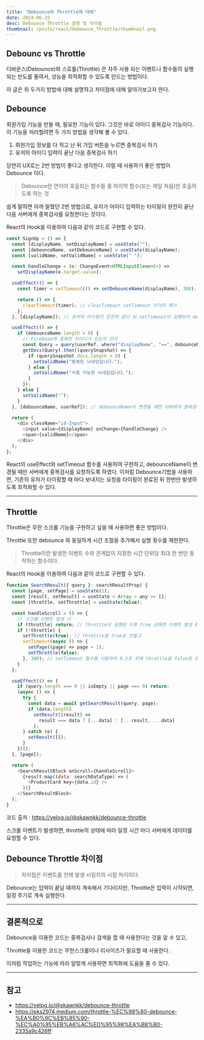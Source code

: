```yaml
---
title: "Debounce와 Throttle에 대해"
date: 2024-06-25
desc: Debounce Throttle 설명 및 차이점
thumbnail: /posts/react/Debounce_Throttle/thumbnail.png
---
```


## Debounc vs Throttle

디바운스(Debounce)와 스로틀(Throttle) 은 자주 사용 되는 이벤트나 함수들의 실행되는 빈도를 줄여서,
성능을 최적화할 수 있도록 만드는 방법이다.

이 글은 위 두가지 방법에 대해 설명하고 차이점에 대해 알아가보고자 한다.

## Debounce

회원가입 기능을 만들 때, 필요한 기능이 있다.
그것은 바로 아이디 중복검사 기능이다.
이 기능을 처리할려면 두 가지 방법을 생각해 볼 수 있다.

1. 회원가입 정보를 다 적고 난 뒤 가입 버튼을 누르면 중복검사 하기
2. 유저의 아이디 입력이 끝난 다음 중복검사 하기

당연히 UX로는 2번 방법이 좋다고 생각한다. 이럴 때 사용하기 좋은 방법이 Debounce 이다.

> Debounce란 연이어 호출되는 함수들 중 마지막 함수(또는 제일 처음)만 호출하도록 하는 것

쉽게 말하면 아까 말했던 2번 방법으로,
유저가 아이디 입력하는 타이핑이 완전히 끝난 다음 서버에게 중복검사를 요청한다는 것이다.

React의 Hook을 이용하여 다음과 같이 코드로 구현할 수 있다.

```js {10,13,15,31}
const SignUp = () => {
  const [displayName, setDisplayName] = useState("");
  const [debounceName, setDebounceName] = useState(displayName);
  const [validName, setValidName] = useState(" ");

  const handleChange = (e: ChangeEvent<HTMLInputElement>) =>
    setDisplayName(e.target.value);

  useEffect(() => {
    const timer = setTimeout(() => setDebounceName(displayName), 300); // setTimeout 설정

    return () => {
      clearTimeout(timer); // clearTimeout setTimeout 타이머 제거
    };
  }, [displayName]); // 유저의 타이핑이 완전히 끝난 뒤 setTimeout이 실행되어 debounce가 변경

  useEffect(() => {
    if (debounceName.length > 0) {
      // Firebase에 중복된 아이디가 있는지 검사
      const Query = query(userRef, where("displayName", "==", debounceName));
      getDocs(Query).then((querySnapshot) => {
        if (querySnapshot.docs.length > 0) {
          setValidName("중복된 닉네임입니다.");
        } else {
          setValidName("사용 가능한 닉네임입니다.");
        }
      });
    } else {
      setValidName("");
    }
  }, [debounceName, userRef]); // debounceName이 변경될 때만 서버에게 중복검사 요청

  return (
    <div className="id-Input">
      <input value={displayName} onChange={handleChange} />
      <span>{validName}</span>
    </div>
  );
};
```

React의 useEffect와 setTimeout 함수를 사용하여 구현하고,
debounceName이 변경될 때만 서버에게 중복검사를 요청하도록 하였다.
이처럼 Debounce기법을 사용하면,
기존의 유저가 타이핑할 때 마다 보내지는 요청을 타이핑이 완료된 뒤 한번만 발생하도록 최적화할 수 있다.

---

## Throttle

Throttle은 무한 스크롤 기능을 구현하고 싶을 때 사용하면 좋은 방법이다.

Throttle 또한 debounce 와 동일하게 시간 조절을 추가해서 실행 횟수를 제한한다.

> Throttle이란 발생한 이벤트 수와 관계없이 지정한 시간 단위당 최대 한 번만 동작하는 함수이다.

React의 Hook을 이용하여 다음과 같이 코드로 구현할 수 있다.

```js {8-14}
function SearchResult({ query }: searchResultProp) {
  const [page, setPage] = useState(1);
  const [result, setResult] = useState < Array < any >> [];
  const [throttle, setThrottle] = useState(false);

  const handleScroll = () => {
    // 스크롤 이벤트 발생 시
    if (throttle) return; // throttle이 실행된 이후 true 상태면 이벤트 발생 X
    if (!throttle) {
      setThrottle(true); // throttle을 true로 만들고
      setTimeout(async () => {
        setPage((page) => page + 1);
        setThrottle(false);
      }, 300); // setTimeout 함수를 이용하여 0.3초 뒤에 throttle을 false로 만들어 이벤트 발생하게 함
    }
  };

  useEffect(() => {
    if (query.length === 0 || isEmpty || page === 0) return;
    (async () => {
      try {
        const data = await getSearchResult(query, page);
        if (data.length)
          setResult((result) =>
            result === data ? [...data] : [...result, ...data]
          );
      } catch (e) {
        setResult([]);
      }
    })();
  }, [page]);

  return (
    <SearchResultBlock onScroll={handleScroll}>
      {result.map((data: searchDataType) => (
        <ProductCard key={data.id} />
      ))}
    </SearchResultBlock>
  );
}
```

코드 출처 : https://velog.io/@skawnkk/debounce-throttle

스크롤 이벤트가 발생하면,
throttle의 상태에 따라 일정 시간 마다 서버에게 데이터를 요청할 수 있다.

## Debounce Throttle 차이점

> 차이점은 이벤트를 언제 발생 시킬지의 시점 차이이다.

Debounce는 입력이 끝날 때까지 계속해서 기다리지만,
Throttle은 입력이 시작되면, 일정 주기로 계속 실행한다.

---

## 결론적으로

Debounce을 이용한 코드는 중복검사나 검색을 할 때 사용한다는 것을 알 수 있고,

Throttle을 이용한 코드는 무한스크롤이나 리사이즈가 필요할 때 사용한다.

이처럼 작업하는 기능에 따라 알맞게 사용하면 최적화에 도움을 줄 수 있다.

---

## 참고

- https://velog.io/@skawnkk/debounce-throttle
- https://pks2974.medium.com/throttle-%EC%99%80-debounce-%EA%B0%9C%EB%85%90-%EC%A0%95%EB%A6%AC%ED%95%98%EA%B8%B0-2335a9c426ff
